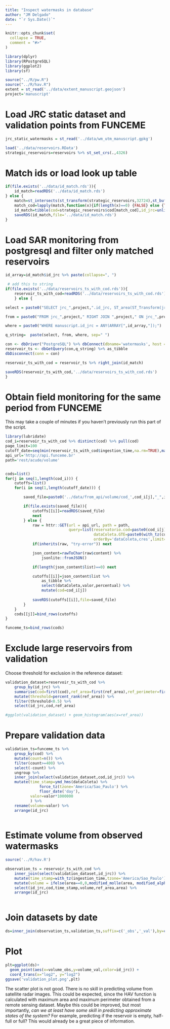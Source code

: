 ```yaml
---
title: "Inspect watermasks in database"
author: "JM Delgado"
date: "`r Sys.Date()`"
---
```


```r
knitr::opts_chunk$set(
  collapse = TRUE,
  comment = "#>"
)
```

```r
library(dplyr)
library(RPostgreSQL)
library(ggplot2)
library(sf)

source("../R/pw.R")
source("../R/hav.R")
extent = st_read('../data/extent_manuscript.geojson')
project='manuscript'
```


# Load JRC static dataset and validation points from FUNCEME

```r
jrc_static_watermasks = st_read('../data/wm_utm_manuscript.gpkg')

load('../data/reservoirs.RData')
strategic_reservoirs=reservoirs %>% st_set_crs(.,4326)
```

# Match ids or load look up table
```r
if(file.exists('../data/id_match.rds')){
    id_match=readRDS('../data/id_match.rds')
} else {
    match=st_intersects(st_transform(strategic_reservoirs,32724),st_buffer(jrc_static_watermasks,100),sparse=TRUE)
    match_cod=lapply(match,function(x){if(length(x)==0) {FALSE} else {TRUE}}) %>% unlist
    id_match=tibble(cod=strategic_reservoirs$cod[match_cod],id_jrc=unlist(match) %>% jrc_static_watermasks$id_jrc[.])
    saveRDS(id_match,file='../data/id_match.rds')
}
```

# Load SAR monitoring from postgresql and filter only matched reservoirs

```r
id_array=id_match$id_jrc %>% paste(collapse=", ")

 # add this to string
if(file.exists('../data/reservoirs_ts_with_cod.rds')){
    reservoir_ts_with_cod=readRDS('../data/reservoirs_ts_with_cod.rds')
    } else {

select = paste0("SELECT jrc_",project,".id_jrc, ST_area(ST_Transform(jrc_",project,".geom,32629)) as ref_area, ST_Perimeter(ST_Transform(jrc_",project,".geom,32629)) as ref_perimeter, ",project,".area,",project,".ingestion_time,",project,".source_id")

from = paste0("FROM jrc_",project," RIGHT JOIN ",project," ON jrc_",project,".id_jrc=",project,".id_jrc")

where = paste0("WHERE manuscript.id_jrc = ANY(ARRAY[",id_array,"]);")

q_string=  paste(select, from, where, sep=" ")

con <- dbDriver("PostgreSQL") %>% dbConnect(dbname='watermasks', host = db_host, port = 5432, user = "sar2water", password = pw)
reservoir_ts <- dbGetQuery(con,q_string) %>% as_tibble
dbDisconnect(conn = con)

reservoir_ts_with_cod = reservoir_ts %>% right_join(id_match)

saveRDS(reservoir_ts_with_cod,'../data/reservoirs_ts_with_cod.rds')
}
```


# Obtain field monitoring for the same period from FUNCEME

This may take a couple of minutes if you haven't previously run this part of the script.
```r

library(lubridate)
cod_i=reservoir_ts_with_cod %>% distinct(cod) %>% pull(cod)
page_limit=100
cutoff_date=seq(min(reservoir_ts_with_cod$ingestion_time,na.rm=TRUE),max(reservoir_ts_with_cod$ingestion_time,na.rm=TRUE),paste0(page_limit,' day'))
api_url='http://api.funceme.br'
path='rest/acude/volume'


cods=list()
for(j in seq(1,length(cod_i))) {
    cutoffs=list()
    for(i in seq(1,length(cutoff_date))) {

        saved_file=paste0('../data/from_api/volume/cod_',cod_i[j],"_",i,"_of_",length(cutoff_date),".rds")

        if(file.exists(saved_file)){
            cutoffs[[i]]=readRDS(saved_file)
            next
        } else {
            raw = httr::GET(url = api_url, path = path,
                            query=list(reservatorio.cod=paste0(cod_i[j]),
                                       dataColeta.GTE=paste0(with_tz(cutoff_date[i],tz="America/Sao_Paulo")),
                                       orderBy='dataColeta,cres',limit=page_limit))
            if(inherits(raw, "try-error")) next

            json_content=rawToChar(raw$content) %>%
                jsonlite::fromJSON()

            if(length(json_content$list)==0) next

            cutoffs[[i]]=json_content$list %>%
                as_tibble %>%
                select(dataColeta,valor,percentual) %>%
                mutate(cod=cod_i[j])
            
            saveRDS(cutoffs[[i]],file=saved_file)
        }
    }
    cods[[j]]=bind_rows(cutoffs)
}

funceme_ts=bind_rows(cods)
```

# Exclude large reservoirs from validation

Choose threshold for exclusion in the reference dataset:

```r
validation_dataset=reservoir_ts_with_cod %>%
    group_by(id_jrc) %>%
    summarise(cod=first(cod),ref_area=first(ref_area),ref_perimeter=first(ref_perimeter)) %>%
    mutate(threshold=percent_rank(ref_area)) %>%
    filter(threshold<0.5) %>%
    select(id_jrc,cod,ref_area)

#ggplot(validation_dataset) + geom_histogram(aes(x=ref_area))
```

# Prepare validation data

```r
validation_ts=funceme_ts %>%
    group_by(cod) %>%
    mutate(count=n()) %>%
    filter(count>=400) %>%
    select(-count) %>%
    ungroup %>%
    inner_join(select(validation_dataset,cod,id_jrc)) %>%
    mutate(time_stamp=ymd_hms(dataColeta) %>%
               force_tz(tzone='America/Sao_Paulo') %>%
               floor_date('day'),
           valor=valor*1000000           
           ) %>%
    rename(volume=valor) %>%
    arrange(id_jrc)
    
```

# Estimate volume from observed watermasks

```r
source('../R/hav.R')

observation_ts = reservoir_ts_with_cod %>%
    inner_join(select(validation_dataset,id_jrc)) %>%
    mutate(time_stamp=with_tz(ingestion_time,tzone='America/Sao_Paulo') %>% floor_date('day')) %>%
    mutate(volume = ifelse(area==0,0,modified_molle(area, modified_alpha(ref_perimeter,ref_area),modified_K(ref_perimeter,ref_area)))) %>%
    select(id_jrc,cod,time_stamp,volume,ref_area,area) %>%
    arrange(id_jrc)
    

```


# Join datasets by date

```r

ds=inner_join(observation_ts,validation_ts,suffix=c('_obs','_val'),by=c('id_jrc','time_stamp')) %>% filter(volume_obs<100000000) %>% filter(volume_obs>0) %>% filter(volume_val>0) %>% mutate(id_jrc=as.factor(id_jrc))

```

# Plot

```r
plt=ggplot(ds)+
  geom_point(aes(x=volume_obs,y=volume_val,color=id_jrc)) +
  coord_trans(x="log2", y="log2")
ggsave('validation_plot.png',plt)
```

The scatter plot is not good. There is no skill in predicting volume from satellite radar images. This could be expected, since the HAV function is calculated with maximum area and maximum perimeter obtained from a remote sensing dataset. Maybe this could be improved, but most importantly, _can we at least have some skill in predicting approximate states of the system?_ For example, predicting if the reservoir is empty, half-full or full? This would already be a great piece of information.
